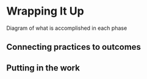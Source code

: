 # Wrapping It Up

Diagram of what is accomplished in each phase

## Connecting practices to outcomes

## Putting in the work
